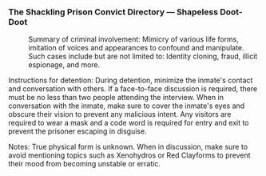 ===The Shackling Prison Convict Directory &mdash; Shapeless Doot-Doot===
:<div align="center">{{Размер|36|Inmate: Shapeless Doot-Doot}}</div>
:Summary of criminal involvement: Mimicry of various life forms, imitation of voices and appearances to confound and manipulate. Such cases include but are not limited to: Identity cloning, fraud, illicit espionage, and more.
:
Instructions for detention: During detention, minimize the inmate's contact and conversation with others. If a face-to-face discussion is required, there must be no less than two people attending the interview. When in conversation with the inmate, make sure to cover the inmate's eyes and obscure their vision to prevent any malicious intent. Any visitors are required to wear a mask and a code word is required for entry and exit to prevent the prisoner escaping in disguise.
:
Notes: True physical form is unknown. When in discussion, make sure to avoid mentioning topics such as Xenohydros or Red Clayforms to prevent their mood from becoming unstable or erratic.
:<br />
